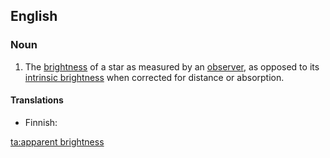 ==English==

===Noun===
{{en-noun|head=[[apparent]] [[brightness]]|apparent brightnesses}}

# {{context|astronomy}} The [[brightness]] of a star as measured by an [[observer]], as opposed to its [[intrinsic brightness]] when corrected for distance or absorption.

====Translations====
{{trans-top|brightness of star}}
* Finnish: {{t-|fi|näennäinen kirkkaus}}
{{trans-mid}}
{{trans-bottom}}

[[ta:apparent brightness]]